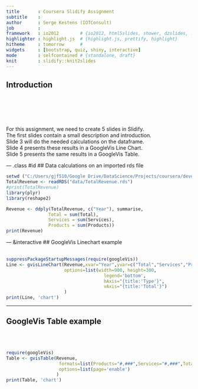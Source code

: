 ```yaml
---
title       : Coursera Slidify Assignment
subtitle    : 
author      : Serge Kestens (IOTConsult)
job         : 
framework   : io2012        # {io2012, html5slides, shower, dzslides, ...}
highlighter : highlight.js  # {highlight.js, prettify, highlight}
hitheme     : tomorrow      # 
widgets     : [bootstrap, quiz, shiny, interactive]
mode        : selfcontained # {standalone, draft}
knit        : slidify::knit2slides
---
```


## Introduction
<br>
<br>
<br>
<br>

For this assignment, we need to create 5 slides in Slidify.<br>
The first slides contain a small description and introduction.<br>
Slide 3 will do the needed calculations on the dataframe.<br>
Slide 4 presents these results in a GoogleVis Line Chart.<br>
Slide 5 presents the same results in a GoogleVis Table.<br>


--- .class #id 
## Data calculations on an imported rds file

```r
setwd ("C:/Users/gjf510/Google Drive/DataScience/Projects/coursera/devdata/IOTConsult")
TotalRevenue <- readRDS("data/TotalRevenue.rds")
#print(TotalRevenue)
library(plyr)
library(reshape2)

Revenue <- ddply(TotalRevenue, c("Year"), summarise,
                Total = sum(Total),
                Services = sum(Services),
                Products = sum(Products))
print(Revenue)
```

--- &interactive
## GoogleVis Linechart example
<br>
<br>
```r
suppressPackageStartupMessages(require(googleVis))
Line <- gvisLineChart(Revenue,xvar="Year",yvar=c("Total","Services","Products"),
                      options=list(width=900, height=300, 
                                     legend='bottom',
                                     hAxis="{title:'Type'}",
                                     vAxis="{title:'Total'}")
                      )
print(Line, 'chart')
```

---
## GoogleVis Table example
<br>
<br>
```r
require(googleVis)
Table <- gvisTable(Revenue, 
                    formats=list(Products="#,###",Services="#,###",Total="#,###"),
                    options=list(page='enable')
                   )
print(Table, 'chart')
```





